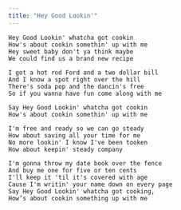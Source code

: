 ```yaml
---
title: "Hey Good Lookin'"
---
```


```
Hey Good Lookin' whatcha got cookin
How's about cookin somethin' up with me 
Hey sweet baby don't ya think maybe
We could find us a brand new recipe 
 
I got a hot rod Ford and a two dollar bill
And I know a spot right over the hill
There's soda pop and the dancin's free
So if you wanna have fun come along with me
 
Say Hey Good Lookin' whatcha got cookin
How's about cookin somethin' up with me

I'm free and ready so we can go steady
How about saving all your time for me 
No more lookin' I know I've been tooken
How about keepin' steady company 
 
I'm gonna throw my date book over the fence
And buy me one for five or ten cents 
I'll keep it 'til it's covered with age
Cause I'm writin' your name down on every page 
Say Hey Good Lookin' whatcha got cooking, 
How’s about cookin something up with me
```
